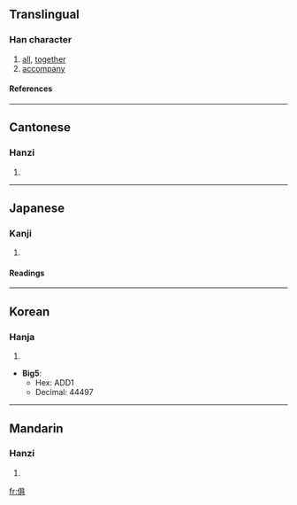 {{see|倶}}

==Translingual==
===Han character===
{{Han char|rad=人|as=08|sn=10|four=2628<sub>1</sub>|canj=人月一金 (OBMC)}}
# [[all]], [[together]]
# [[accompany]]
====References====
{{Han ref|kx=0106.080|dj=0226.030|hdz=10177.020|uh=4FF1|ud=20465}}
----
==Cantonese==
===Hanzi===
{{yue-hanzi|jyut=|y=keui1}}
# {{defn|Cantonese}}
----
==Japanese==
===Kanji===
{{ja-kanji|grade=|rs=人08}}
# {{defn|Japanese}} 
====Readings====
{{ja-readings|on=[[く]] (ku)|kun=[[ともに]] (tomoni)}}
----
==Korean==
===Hanja===
{{ko-hanja|hangeul=구|rv=gu|mr=ku}}
# {{defn|Korean}}

* '''Big5''':
** Hex: ADD1
** Decimal: 44497
----
==Mandarin==
===Hanzi===
{{cmn-hanzi|pin=[[jù]] (ju4)|wg=chü<sup>4</sup>}}
# {{defn|Mandarin}}

[[fr:俱]]